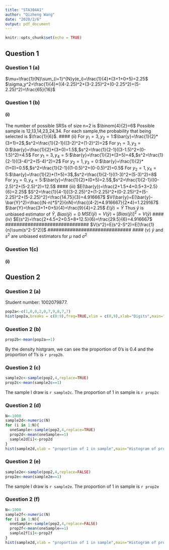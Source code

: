 ```yaml
---
title: "STA304A1"
author: "Qizheng Wang"
date: "2020/2/6"
output: pdf_document
---
```


```r
knitr::opts_chunk$set(echo = TRUE)
```

## Question 1
### Question 1 (a)
$\mu=\frac{1}{N}\sum_{i=1}^{N}y(e_i)=\frac{1}{4}*(3+1+0+5)=2.25$\newline
$\sigma_y^2=\frac{1}{4}*((4-2.25)^2+(3-2.25)^2+(0-2.25^2)+(5-2.25)^2)=\frac{65}{16}$\newline

### Question 1 (b)
#### (i) 
The number of possible SRSs of size n=2 is $\binom{4}{2}=6$\newline
Possible sample is 12,13,14,23,24,34.\newline
For each sample,the probability that being selected is $\frac{1}{6}$.
#### (ii)
For $y_1=3,y_2=1$:$\bar{y}=\frac{1}{2}*(3+1)=2$,$s^2=\frac{1}{2-1}((3-2)^2+(1-2)^2)=2$\newline
For $y_1=3,y_3=0$:$\bar{y}=\frac{1}{2}*(3+0)=1.5$,$s^2=\frac{1}{2-1}((3-1.5)^2+(0-1.5)^2)=4.5$\newline
For $y_1=3,y_4=5$:$\bar{y}=\frac{1}{2}*(3+5)=4$,$s^2=\frac{1}{2-1}((3-4)^2+(5-4)^2)=2$\newline
For $y_2=1,y_3=0$:$\bar{y}=\frac{1}{2}*(1+0)=0.5$,$s^2=\frac{1}{2-1}((1-0.5)^2+(0-0.5)^2)=0.5$\newline
For $y_2=1,y_4=5$:$\bar{y}=\frac{1}{2}*(1+5)=3$,$s^2=\frac{1}{2-1}((1-3)^2+(5-3)^2)=8$\newline
For $y_3=0,y_4=5$:$\bar{y}=\frac{1}{2}*(0+5)=2.5$,$s^2=\frac{1}{2-1}((0-2.5)^2+(5-2.5)^2)=12.5$\newline
#### (iii)
$E(\bar{y})=\frac{2+1.5+4+0.5+3+2.5}{6}=2.25$\newline
$S^2=\frac{1}{4-1}[(3-2.25)^2+(1-2.25)^2+(0-2.25)^2+(5-2.25)^2+(5-2.25)^2]=\frac{14.75}{3}=4.916667$
$V(\bar{y}=E(\bar{y}-\bar{Y}^2)=\frac{(N-n)*S^2}{nN}=\frac{(4-2)*4.916667}{2*4}=1.229167$\newline
$\bar{Y}=\frac{3+1+0+5}{4}=\frac{9}{4}=2.25$\newline
$E(\bar{y})=\bar{Y}$\newline
Thus $\bar{y}$ is unbiased estimator of $\bar{Y}$, \newline
$Bias(\bar{y})=0$\newline
$MSE(\bar{y})=V(\bar{y})+[Bias(\bar{y})]^2=V(\bar{y})$
#### (iv)
$E(s^2)=\frac{2+4.5+2+0.5+8+12.5}{6}=\frac{29.5}{6}=4.916667$\newline
##############################\newline
$V(s^2)=E(s^2-S^2)=E[\frac{1}{n}\sum(s^2-S^2)]$\newline
##############################\newline
#### (v)
$\bar{y}$ and $s^2$ are unbiased estimators for $\mu$ nad $\sigma^2$\newline

### Question 1(c)
#### (i)

## Question 2

### Question 2 (a)
Student number: 1002079877.
``` r
pop2a<-c(1,0,0,2,0,7,9,8,7,7)
hist(pop2a,breaks = c(0:9),freq=TRUE,xlim = c(0,9),xlab="Digits",main="Student number digit's frequency")
```

### Question 2 (b)
``` r
prop2b<-mean(pop2a==1)
```
By the density histgram, we can see the proportion of 0's is 0.4 and the proportion of 1's is `r prop2b`.

### Question 2 (c)
``` r
sample2c<-sample(pop2,4,replace=TRUE)
prop2c<-mean(sample2c==1)
```
The sample I draw is `r sample2c`.
The proportion of 1 in sample is `r prop2c`

### Question 2 (d)
``` r
N<-1000
sample2d<-numeric(N)
for (i in 1:N){
  oneSample<-sample(pop2,4,replace=TRUE)
  prop2d<-mean(oneSample==1)
  sample2d[i]<-prop2d
}
hist(sample2d,xlab = "proportion of 1 in sample",main="Histogram of proportion of 1 in randomized 1000 sample sample for 2(d)")
```

### Question 2 (e)
``` r
sample2e<-sample(pop2,4,replace=FALSE)
prop2e<-mean(sample2e==1)
```
The sample I draw is `r sample2e`.
The proportion of 1 in sample is `r prop2e`

### Question 2 (f)
``` r
N<-1000
sample2f<-numeric(N)
for (i in 1:N){
  oneSample<-sample(pop2,4,replace=FALSE)
  prop2f<-mean(oneSample==1)
  sample2f[i]<-prop2f
}
hist(sample2d,xlab = "proportion of 1 in sample",main="Histogram of proportion of 1 in randomized 1000 sample for 2(f)")
```

